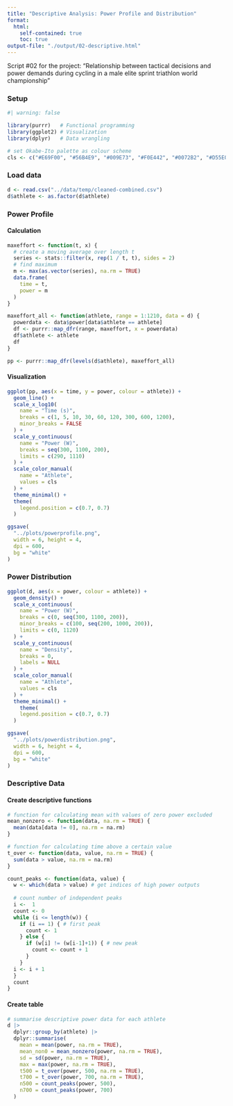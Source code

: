 ---
title: "Descriptive Analysis: Power Profile and Distribution"
format: 
  html:
    self-contained: true
    toc: true
output-file: "./output/02-descriptive.html"
---

Script #02 for the project: "Relationship between tactical decisions and power demands during cycling in a male elite sprint triathlon world championship"

### Setup

```{r}
#| warning: false

library(purrr)   # Functional programming
library(ggplot2) # Visualization
library(dplyr)   # Data wrangling

# set Okabe-Ito palette as colour scheme
cls <- c("#E69F00", "#56B4E9", "#009E73", "#F0E442", "#0072B2", "#D55E00", "#CC79A7", "#999999") 
```

### Load data

```{r}
d <- read.csv("../data/temp/cleaned-combined.csv")
d$athlete <- as.factor(d$athlete)
```

### Power Profile

#### Calculation

```{r}
maxeffort <- function(t, x) {
  # create a moving average over length t
  series <- stats::filter(x, rep(1 / t, t), sides = 2) 
  # find maximum
  m <- max(as.vector(series), na.rm = TRUE)
  data.frame(
    time = t,
    power = m
  )
}

maxeffort_all <- function(athlete, range = 1:1210, data = d) {
  powerdata <- data$power[data$athlete == athlete]
  df <- purrr::map_dfr(range, maxeffort, x = powerdata)
  df$athlete <- athlete
  df
}

pp <- purrr::map_dfr(levels(d$athlete), maxeffort_all)

```

#### Visualization

```{r}
ggplot(pp, aes(x = time, y = power, colour = athlete)) +
  geom_line() +
  scale_x_log10(
    name = "Time (s)",
    breaks = c(1, 5, 10, 30, 60, 120, 300, 600, 1200),
    minor_breaks = FALSE
  ) + 
  scale_y_continuous(
    name = "Power (W)",
    breaks = seq(300, 1100, 200),
    limits = c(290, 1110)
  ) +
  scale_color_manual(
    name = "Athlete",
    values = cls
  ) +
  theme_minimal() +
  theme(
    legend.position = c(0.7, 0.7)
  )

ggsave(
  "../plots/powerprofile.png", 
  width = 6, height = 4, 
  dpi = 600, 
  bg = "white"
)
```

### Power Distribution

```{r}
ggplot(d, aes(x = power, colour = athlete)) +
  geom_density() +
  scale_x_continuous(
    name = "Power (W)",
    breaks = c(0, seq(300, 1100, 200)),
    minor_breaks = c(100, seq(200, 1000, 200)),
    limits = c(0, 1120)
  ) +
  scale_y_continuous(
    name = "Density",
    breaks = 0,
    labels = NULL
  ) +
  scale_color_manual(
    name = "Athlete",
    values = cls
  ) +
  theme_minimal() +
    theme(
    legend.position = c(0.7, 0.7)
  )

ggsave(
  "../plots/powerdistribution.png", 
  width = 6, height = 4, 
  dpi = 600, 
  bg = "white"
)
```

### Descriptive Data

#### Create descriptive functions

```{r}
# function for calculating mean with values of zero power excluded
mean_nonzero <- function(data, na.rm = TRUE) {
  mean(data[data != 0], na.rm = na.rm)
}

# function for calculating time above a certain value
t_over <- function(data, value, na.rm = TRUE) {
  sum(data > value, na.rm = na.rm)
}

count_peaks <- function(data, value) {
  w <- which(data > value) # get indices of high power outputs
  
  # count number of independent peaks
  i <-  1
  count <- 0
  while (i <= length(w)) {
    if (i == 1) { # first peak
      count <- 1
    } else {
      if (w[i] != (w[i-1]+1)) { # new peak
        count <- count + 1
      }
    }
  i <- i + 1
  }
  count
}

```
#### Create table

```{r}
# summarise descriptive power data for each athlete
d |>
  dplyr::group_by(athlete) |>
  dplyr::summarise(
    mean = mean(power, na.rm = TRUE),
    mean_non0 = mean_nonzero(power, na.rm = TRUE),
    sd = sd(power, na.rm = TRUE),
    max = max(power, na.rm = TRUE),
    t500 = t_over(power, 500, na.rm = TRUE),
    t700 = t_over(power, 700, na.rm = TRUE),
    n500 = count_peaks(power, 500),
    n700 = count_peaks(power, 700)
  )
```

